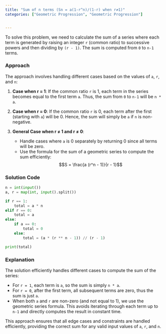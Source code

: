```yaml
---
title: "Sum of n terms (Sn = a(1-r^n)/(1-r) when r≠1)"
categories: ["Geometric Progression", "Geometric Progression"]


---
```




To solve this problem, we need to calculate the sum of a series where each term is generated by raising an integer `r` (common ratio) to successive powers and then dividing by `(r - 1)`. The sum is computed from `0` to `n-1` terms. 

### Approach
The approach involves handling different cases based on the values of `a`, `r`, and `n`:

1. **Case when r = 1**: If the common ratio `r` is 1, each term in the series becomes equal to the first term `a`. Thus, the sum from `0` to `n-1` will be `n * a`.

2. **Case when r = 0**: If the common ratio `r` is 0, each term after the first (starting with `a`) will be 0. Hence, the sum will simply be `a` if `n` is non-negative.

3. **General Case when r ≠ 1 and r ≠ 0**:
   - Handle cases where `a` is 0 separately by returning 0 since all terms will be zero.
   - Use the formula for the sum of a geometric series to compute the sum efficiently: 
     $$S = \frac{a (r^n - 1)}{r - 1}$$

### Solution Code
```python
n = int(input())
a, r = map(int, input().split())

if r == 1:
    total = a * n
elif r == 0:
    total = a
else:
    if a == 0:
        total = 0
    else:
        total = (a * (r ** n - 1)) // (r - 1)

print(total)
```

### Explanation
The solution efficiently handles different cases to compute the sum of the series:

- For `r = 1`, each term is `a`, so the sum is simply `n * a`.
- For `r = 0`, after the first term, all subsequent terms are zero, thus the sum is just `a`.
- When both `a` and `r` are non-zero (and not equal to 1), we use the geometric series formula. This avoids iterating through each term up to `n-1` and directly computes the result in constant time.

This approach ensures that all edge cases and constraints are handled efficiently, providing the correct sum for any valid input values of `a`, `r`, and `n`.
